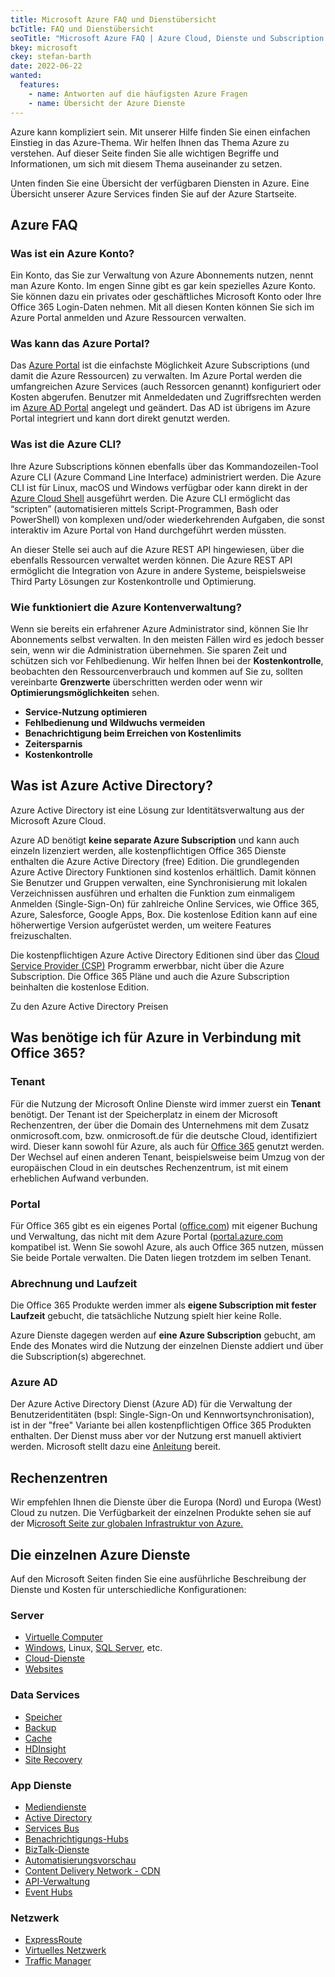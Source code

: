 ```yaml
---
title: Microsoft Azure FAQ und Dienstübersicht
bcTitle: FAQ und Dienstübersicht
seoTitle: "Microsoft Azure FAQ | Azure Cloud, Dienste und Subscription."
bkey: microsoft
ckey: stefan-barth
date: 2022-06-22
wanted:
  features:
    - name: Antworten auf die häufigsten Azure Fragen
    - name: Übersicht der Azure Dienste
---
```




<Intro>

Azure kann kompliziert sein. Mit unserer Hilfe finden Sie einen einfachen Einstieg in das Azure-Thema. Wir helfen Ihnen das Thema Azure zu verstehen. Auf dieser Seite finden Sie alle wichtigen Begriffe und Informationen, um sich mit diesem Thema auseinander zu setzen.

Unten finden Sie eine Übersicht der verfügbaren Diensten in Azure. Eine Übersicht unserer Azure Services finden Sie auf der Azure Startseite.


</Intro>

<TOC />



## Azure FAQ

### Was ist ein Azure Konto?

 Ein Konto, das Sie zur Verwaltung von Azure Abonnements nutzen, nennt man Azure Konto. Im engen Sinne gibt es gar kein spezielles Azure Konto. Sie können dazu ein privates oder geschäftliches Microsoft Konto oder Ihre Office 365 Login-Daten nehmen. Mit all diesen Konten können Sie sich im Azure Portal anmelden und Azure Ressourcen verwalten.


### Was kann das Azure Portal?

 Das [Azure Portal](https://portal.azure.com) ist die einfachste Möglichkeit Azure Subscriptions (und damit die Azure Ressourcen) zu verwalten. Im Azure Portal werden die umfangreichen Azure Services (auch Ressorcen genannt) konfiguriert oder Kosten abgerufen. Benutzer mit Anmeldedaten und Zugriffsrechten werden im [Azure AD Portal](https://portal.azure.com) angelegt und geändert. Das AD ist übrigens im Azure Portal integriert und kann dort direkt genutzt werden.



### Was ist die Azure CLI?

 Ihre Azure Subscriptions können ebenfalls über das Kommandozeilen-Tool Azure CLI (Azure Command Line Interface) administriert werden. Die Azure CLI ist für Linux, macOS und Windows verfügbar oder kann direkt in der [Azure Cloud Shell](/) ausgeführt werden. Die Azure CLI ermöglicht das “scripten” (automatisieren mittels Script-Programmen, Bash oder PowerShell) von komplexen und/oder wiederkehrenden Aufgaben, die sonst interaktiv im Azure Portal von Hand durchgeführt werden müssten.

 An dieser Stelle sei auch auf die Azure REST API hingewiesen, über die ebenfalls Ressourcen verwaltet werden können. Die Azure REST API ermöglicht die Integration von Azure in andere Systeme, beispielsweise Third Party Lösungen zur Kostenkontrolle und Optimierung.



### Wie funktioniert die Azure Kontenverwaltung?

 Wenn sie bereits ein erfahrener Azure Administrator sind, können Sie Ihr Abonnements selbst verwalten. In den meisten Fällen wird es jedoch besser sein, wenn wir die Administration übernehmen. Sie sparen Zeit und schützen sich vor Fehlbedienung. Wir helfen Ihnen bei der **Kostenkontrolle**, beobachten den Ressourcenverbrauch und kommen auf Sie zu, sollten vereinbarte **Grenzwerte** überschritten werden oder wenn wir **Optimierungsmöglichkeiten** sehen.

<ArrowList>

 - **Service-Nutzung optimieren**
 - **Fehlbedienung und Wildwuchs vermeiden**
 - **Benachrichtigung beim Erreichen von Kostenlimits**
 - **Zeitersparnis**
 - **Kostenkontrolle**

</ArrowList>

## Was ist Azure Active Directory?

 Azure Active Directory ist eine Lösung zur Identitätsverwaltung aus der Microsoft Azure Cloud.

 Azure AD benötigt **keine separate Azure Subscription** und kann auch einzeln lizenziert werden, alle kostenpflichtigen Office 365 Dienste enthalten die Azure Active Directory (free) Edition. Die grundlegenden Azure Active Directory Funktionen sind kostenlos erhältlich. Damit können Sie Benutzer und Gruppen verwalten, eine Synchronisierung mit lokalen Verzeichnissen ausführen und erhalten die Funktion zum einmaligem Anmelden (Single-Sign-On) für zahlreiche Online Services, wie Office 365, Azure, Salesforce, Google Apps, Box. Die kostenlose Edition kann auf eine höherwertige Version aufgerüstet werden, um weitere Features freizuschalten.

 Die kostenpflichtigen Azure Active Directory Editionen sind über das [Cloud Service Provider (CSP)](/hersteller/microsoft/csp/) Programm erwerbbar, nicht über die Azure Subscription. Die Office 365 Pläne und auch die Azure Subscription beinhalten die kostenlose Edition.

 Zu den Azure Active Directory Preisen

## Was benötige ich für Azure in Verbindung mit Office 365?

### Tenant

 Für die Nutzung der Microsoft Online Dienste wird immer zuerst ein **Tenant** benötigt. Der Tenant ist der Speicherplatz in einem der Microsoft Rechenzentren, der über die Domain des Unternehmens mit dem Zusatz onmicrosoft.com, bzw. onmicrosoft.de für die deutsche Cloud, identifiziert wird. Dieser kann sowohl für Azure, als auch für [Office 365](/hersteller/microsoft/office-365/) genutzt werden. Der Wechsel auf einen anderen Tenant, beispielsweise beim Umzug von der europäischen Cloud in ein deutsches Rechenzentrum, ist mit einem erheblichen Aufwand verbunden.

### Portal

 Für Office 365 gibt es ein eigenes Portal ([office.com](https://www.office.com/)) mit eigener Buchung und Verwaltung, das nicht mit dem Azure Portal ([portal.azure.com](https://portal.azure.com) kompatibel ist. Wenn Sie sowohl Azure, als auch Office 365 nutzen, müssen Sie beide Portale verwalten. Die Daten liegen trotzdem im selben Tenant.

### Abrechnung und Laufzeit

 Die Office 365 Produkte werden immer als **eigene Subscription mit fester Laufzeit** gebucht, die tatsächliche Nutzung spielt hier keine Rolle.

 Azure Dienste dagegen werden auf **eine Azure Subscription** gebucht, am Ende des Monates wird die Nutzung der einzelnen Dienste addiert und über die Subscription(s) abgerechnet.


### Azure AD

 Der Azure Active Directory Dienst (Azure AD) für die Verwaltung der Benutzeridentitäten (bspl: Single-Sign-On und Kennwortsynchronisation), ist in der "free" Variante bei allen kostenpflichtigen Office 365 Produkten enthalten. Der Dienst muss aber vor der Nutzung erst manuell aktiviert werden. Microsoft stellt dazu eine [Anleitung](https://learn.microsoft.com/de-de/purview/use-your-free-azure-ad-subscription-in-office-365?view=o365-worldwide) bereit.


## Rechenzentren

 Wir empfehlen Ihnen die Dienste über die Europa (Nord) und Europa (West) Cloud zu nutzen. Die Verfügbarkeit der einzelnen Produkte sehen sie auf der M[icrosoft Seite zur globalen Infrastruktur von Azure.](https://azure.microsoft.com/de-de/explore/global-infrastructure/products-by-region/)


## Die einzelnen Azure Dienste

 Auf den Microsoft Seiten finden Sie eine ausführliche Beschreibung der Dienste und Kosten für unterschiedliche Konfigurationen:



### Server

<ArrowList>

 - [Virtuelle Computer](https://azure.microsoft.com/de-de/pricing/details/virtual-machines/linux/)
 - [Windows](/hersteller/microsoft/windows/), Linux, [SQL Server](/hersteller/microsoft/sql-server/), etc.
 - [Cloud-Dienste](https://azure.microsoft.com/de-de/pricing/details/cloud-services/)
 - [Websites](https://azure.microsoft.com/de-de/pricing/details/app-service/windows/)

</ArrowList>

### Data Services

<ArrowList>

 - [Speicher](https://azure.microsoft.com/de-de/pricing/details/storage/blobs/)
 - [Backup](https://azure.microsoft.com/de-de/pricing/details/backup/)
 - [Cache](https://azure.microsoft.com/de-de/pricing/details/cache/)
 - [HDInsight](https://azure.microsoft.com/de-de/pricing/details/hdinsight/)
 - [Site Recovery](https://azure.microsoft.com/de-de/pricing/details/site-recovery/)

</ArrowList>

### App Dienste

<ArrowList>

 - [Mediendienste](https://azure.microsoft.com/de-de/pricing/details/media-services/)
 - [Active Directory](https://www.microsoft.com/de-de/security/microsoft-entra-pricing?rtc=1&market=de)
 - [Services Bus](https://azure.microsoft.com/de-de/pricing/details/service-bus/)
 - [Benachrichtigungs-Hubs](https://azure.microsoft.com/de-de/pricing/details/notification-hubs/)
 - [BizTalk-Dienste](https://azure.microsoft.com/de-de/pricing/details/logic-apps/)
 - [Automatisierungsvorschau](https://azure.microsoft.com/de-de/pricing/details/automation/)
 - [Content Delivery Network - CDN](https://azure.microsoft.com/de-de/pricing/details/cdn/)
 - [API-Verwaltung](https://azure.microsoft.com/de-de/pricing/details/api-management/)
 - [Event Hubs](https://azure.microsoft.com/de-de/pricing/details/event-hubs/)

</ArrowList>

### Netzwerk

<ArrowList>

 - [ExpressRoute](https://azure.microsoft.com/de-de/pricing/details/expressroute/)
 - [Virtuelles Netzwerk](https://azure.microsoft.com/de-de/pricing/details/virtual-network/)
 - [Traffic Manager](https://azure.microsoft.com/de-de/pricing/details/traffic-manager/)

</ArrowList>
